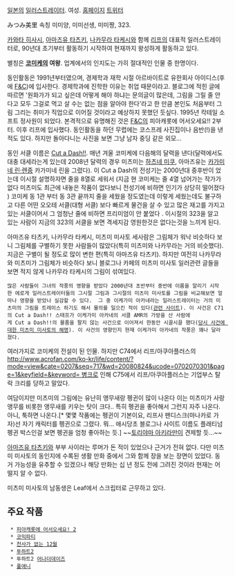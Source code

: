 [[일본]]의 [[일러스트레이터]]. 여성. [http://mitsumi-web.com/ 홈페이지] [https://twitter.com/mitsumi_m 트위터]

みつみ美里 
속칭 미미양, 미미선생, 미미짱, 323.

[[카와타 히사시]], [[아마즈유 타츠키]], [[나카무라 타케시]]와 함께 [[리프]]의 대표적 일러스트레이터로, 90년대 초기부터 활동하기 시작하여 현재까지 왕성하게 활동하고 있다.

별칭은 '''[[코미케]]의 여왕'''. 업계에서의 인지도는 가히 절대적인 인물 중 한명이다.

동인활동은 1991년부터였으며, 경제학과 재학 시절 아르바이트로 유한회사 아이디스(후에 [[F&C]])에 입사한다. 경제학과에 진학한 이유는 취업 때문이라고. 블로그에 적힌 글에 따르면 '원화가가 되고 싶은데 어떻게 해야 하냐는 문의글이 많은데, 그림을 그릴 줄 안다고 모두 그걸로 먹고 살 수는 없는 점을 알아야 한다'라고 한 만큼 본인도 처음부터 그림 그리는 취미가 직업으로 이어질 것이라고 예상하지 못했던 듯싶다.
1995년 칵테일 소프트 정사원이 되었다.
본격적으로 유명해진 것은 [[F&C]]의 피아캐롯에 어서오세요!! 2부터. 이후 리프에 입사했다. 동인활동을 하던 무렵에는 코스프레 사진집이나 음반(!)을 낸 적도 있다. 하지만 돌아다니는 사진을 보면 그냥 남자 중딩 같은 외모...

동인 서클 이름은 [[Cut a Dash!!]]. 매년 겨울 코미케에 다음해의 달력을 낸다(달력에서도 대충 대세라는게 있는데 2008년 달력의 경우 미츠미는 [[하츠네 미쿠]], 아마즈유는 [[카가미네 린·렌]]중 카가미네 린을 그렸다).
이 Cut a Dash의 전성기는 2000년대 중후반이 었는데 이시절 설명하자면 줄을 8열로 세워서 (지금 현 코미케는 줄 4열 넘어가는 작가가 없다 미츠미도 최근에 내놓은 작품이 없다보니 전성기에 비하면 인기가 상당히 떨어졌다 )  코미케 동 1관 부터 동 3관 끝까지  줄을 세웠을 정도였는데 이렇게 세웠는데도 불구하고 다른 어떤 오오테 서클(대형 서클) 보다  빠르게 물건을 살 수 있고 많은 재고를 가지고 있는 서클이어서 그 엄청난 줄에 비하면 프리미엄이 안 붙었다 . 이시절의 323을 알고 있는 사람이 지금의  323의 서클을 보면 격세지감 영원한것은 없다는것을 느끼게 된다. 

아마즈유 타츠키, 나카무라 타케시, 미츠미 미사토 세사람은 그림체가 워낙 비슷하다 보니 그림체를 구별하기 못한 사람들이 많았다(특히 미츠미와 나카무라는 거의 비슷했다). 지금은 구별이 될 정도로 많이 변한 편(특히 아마즈유 타츠키). 하지만 여전히 나카무라와 미츠미가 그림체가 비슷하다 보니 블로그나 카페의 미츠미 미사토 일러관련 글들을 보면 적지 않게 나카무라 타케시의 그림이 섞여있다.

 많은 사람들이 그녀의 작풍의 영향을 받았다 2000년대 초반부터 중반에 이름을 알리기 시작한 에로게 일러스트레이터들의 그시절 그림과 그시절의 미츠미 미사토를 그림을 비교해보면 얼마나 영향을 받았나 실감할 수 있다.  그 중 이케가미 아카네라는 일러스트레이터는 거의 미츠미의 그림을 트레이스 하기도 해서 물의를 일으킨 적이 있다([http://seripa.hp.infoseek.co.jp/trace.html 관련 사이트]). 이 사건은 C71의 Cut a Dash!! 스태프가 이케가미 아카네의 서클 AMR의 가방을 산 사람에게 Cut a Dash!!의 물품을 팔지 않는 사건으로 이어져서 한동안 시끌시끌 했다([http://mitsumi.sblo.jp/archives/200701-1.html 당시 사건에 대한 미츠미 미사토의 해명]). 이 사건의 영향인지 현재 이케가미 아카네의 작풍은 꽤나 달라졌다.

여러가지로 코미케의 전설이 된 인물. 하지만 C74에서 리프/아쿠아플러스의 [[http://www.acrofan.com/ko-kr/life/content/?mode=view&cate=0207&seq=717&wd=20080824&ucode=0702070301&page=1&keyfield=&keyword= 병크]]로 인해 C75에서 리프/아쿠아플러스는 기업부스 탈락 크리를 당하고 말았다.

여담이지만 미츠미의 그림에는 유난히 앵무새랑 펭귄이 많이 나온다 이는  미츠미가 사랑앵무를 비롯한 앵무새를 키우는 탓이 크다..  특히 펭귄을 좋아해서 그런지 자주 나온다. 아니, 툭하면 나온다.[* 몇몇 작품에는 펭귄이 기본이요, 리프사 팬디스크(마나카로 가자)선 자기 캐릭터를 펭귄으로 그렸다. 뭐... 애시당초 블로그나 사이트 이름도 플래티넘 펭귄 박스인걸 보면 펭귄을 엄청 좋아하는 듯.]
~~[[토리야마 아키라]]만이 견제할 듯...~~

[[아마즈유 타츠키]]와 부부 사이라는 루머가 돈 적이 있었으나 근거가 전혀 없다. 다만 미츠미 미사토의 동인지에 수록된 생활 만화 중에서 그와 함께 장을 보는 장면이 있었다. 동거 가능성을 유추할 수 있겠으나 해당 만화는 십 년 정도 전에 그려진 것이라 현재는 어떨지 알 수 없다.

미츠미 미사토의 남동생은 Leaf에서 스크립터로 근무하고 있다.

== 주요 작품 ==
  * [[피아캐롯에 어서오세요! 2]]
  * [[코믹파티]]
  * [[천사가 없는 12월]]
  * [[투하트2]]
  * 투하트2 [[어나더데이즈]]
  * [[풀애니]]
